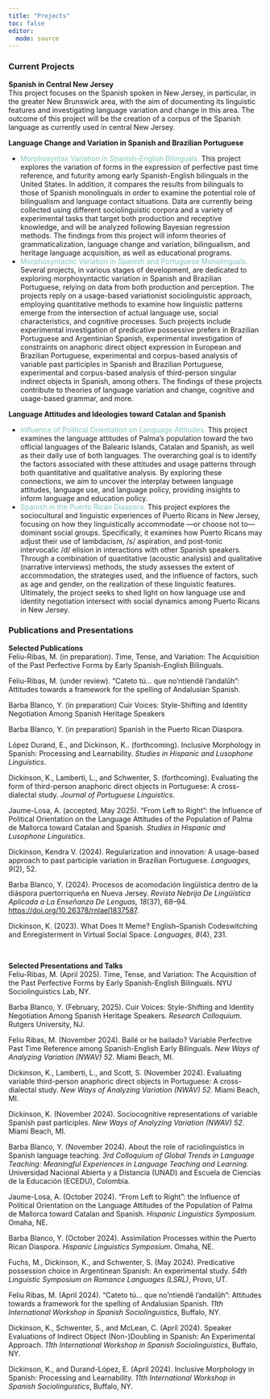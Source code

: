 ```yaml
---
title: "Projects"
toc: false
editor: 
  mode: source
---
```


::: panel-tabset

### Current Projects
**Spanish in Central New Jersey** <br> 
This project focuses on the Spanish spoken in New Jersey, in particular, in the greater New Brunswick area, with the aim of documenting its linguistic features and investigating language variation and change in this area. The outcome of this project will be the creation of a corpus of the Spanish language as currently used in central New Jersey. 

**Language Change and Variation in Spanish and Brazilian Portuguese** <br> 
<ul>
<li><span style= "color: #83C5BE"> Morphosyntax Variation in Spanish-English Bilinguals.</span> This project explores the variation of forms in the expression of perfective past time reference, and futurity among early Spanish-English bilinguals in the United States. In addition, it compares the results from bilinguals to those of Spanish monolinguals in order to examine the potential role of bilingualism and language contact situations. Data are currently being collected using different sociolinguistic corpora and a variety of experimental tasks that target both production and receptive knowledge, and will be analyzed following Bayesian regression methods. The findings from this project will inform theories of grammaticalization, language change and variation, bilingualism, and heritage language acquisition, as well as educational programs.</li>

<li><span style="color: #83C5BE;"> Morphosyntactic Variation in Spanish and Portuguese Monolinguals.</span> Several projects, in various stages of development, are dedicated to exploring morphosyntactic variation in Spanish and Brazilian Portuguese, relying on data from both production and perception. The projects reply on a usage-based variationist sociolinguistic approach, employing quantitative methods to examine how linguistic patterns emerge from the intersection of actual language use, social characteristics, and cognitive processes. Such projects include experimental investigation of predicative possessive prefers in Brazilian Portuguese and Argentinian Spanish, experimental investigation of constraints on anaphoric direct object expression in European and Brazilian Portuguese, experimental and corpus-based analysis of variable past participles in Spanish and Brazilian Portuguese, experimental and corpus-based analysis of third-person singular indirect objects in Spanish, among others. The findings of these projects contribute to theories of language variation and change, cognitive and usage-based grammar, and more.</li>
</ul>

**Language Attitudes and Ideologies toward Catalan and Spanish** <br> 
<ul>
<li><span style= "color: #83C5BE">Influence of Political Orientation on Language Attitudes.</span> This project examines the language attitudes of Palma’s population toward the two official languages of the Balearic Islands, Catalan and Spanish, as well as their daily use of both languages. The overarching goal is to identify the factors associated with these attitudes and usage patterns through both quantitative and qualitative analysis. By exploring these connections, we aim to uncover the interplay between language attitudes, language use, and language policy, providing insights to inform language and education policy.</li>

<li><span style= "color: #83C5BE"> Spanish in the Puerto Rican Diaspora.</span> This project explores the sociocultural and linguistic experiences of Puerto Ricans in New Jersey, focusing on how they linguistically accommodate —or choose not to— dominant social groups. Specifically, it examines how Puerto Ricans may adjust their use of lambdacism, /s/ aspiration, and post-tonic intervocalic /d/ elision in interactions with other Spanish speakers. Through a combination of quantitative (acoustic analysis) and qualitative (narrative interviews) methods, the study assesses the extent of accommodation, the strategies used, and the influence of factors, such as age and gender, on the realization of these linguistic features. Ultimately, the project seeks to shed light on how language use and identity negotiation intersect with social dynamics among Puerto Ricans in New Jersey.</li>
</ul>



### Publications and Presentations

**Selected Publications** <br>
Feliu-Ribas, M. (in preparation). Time, Tense, and Variation: The Acquisition of the Past Perfective Forms by Early Spanish-English Bilinguals.

Feliu-Ribas, M. (under review). “Cateto tú… que no’ntiendê l’andalûh”: Attitudes towards a framework for the spelling of Andalusian Spanish.

Barba Blanco, Y. (in preparation) Cuir Voices: Style-Shifting and Identity Negotiation Among Spanish Heritage Speakers

Barba Blanco, Y. (in preparation) Spanish in the Puerto Rican Diaspora.

López Durand, E., and Dickinson, K.. (forthcoming). Inclusive Morphology in Spanish: Processing and Learnability. *Studies in Hispanic and Lusophone Linguistics*.

Dickinson, K., Lamberti, L., and Schwenter, S. (forthcoming). Evaluating the form of third-person anaphoric direct objects in Portuguese: A cross-dialectal study. *Journal of Portuguese Linguistics*.

Jaume-Losa, A. (accepted, May 2025). “From  Left to Right”: the Influence of Political Orientation on the Language Attitudes of the Population of Palma de Mallorca toward Catalan and Spanish. *Studies in Hispanic and Lusophone Linguistics*.

Dickinson, Kendra V. (2024). Regularization and innovation: A usage-based approach to past participle variation in Brazilian Portuguese. *Languages, 9*(2), 52.

Barba Blanco, Y. (2024). Procesos de acomodación lingüística dentro de la diáspora puertorriqueña en Nueva Jersey. *Revista Nebrija De Lingüística Aplicada a La Enseñanza De Lenguas, 18*(37), 68–94. [https://doi.org/10.26378/rnlael1837587](https://doi.org/10.26378/rnlael1837587).

Dickinson, K. (2023). What Does It Meme? English–Spanish Codeswitching and Enregisterment in Virtual Social Space. *Languages, 8*(4), 231.


<br>

**Selected Presentations and Talks** <br>
Feliu-Ribas, M. (April 2025). Time, Tense, and Variation: The Acquisition of the Past Perfective Forms by Early Spanish-English Bilinguals. NYU Sociolinguistics Lab, NY.

Barba Blanco, Y. (February, 2025). Cuir Voices: Style-Shifting and Identity Negotiation Among Spanish Heritage Speakers. *Research Colloquium*. Rutgers University, NJ.

Feliu Ribas, M. (November 2024). Bailé or he bailado? Variable Perfective Past Time Reference among Spanish-English Early Bilinguals. *New Ways of Analyzing Variation (NWAV) 52*. Miami Beach, MI.

Dickinson, K., Lamberti, L., and Scott, S. (November 2024). Evaluating variable third-person anaphoric direct objects in Portuguese: A cross-dialectal study. *New Ways of Analyzing Variation (NWAV) 52*. Miami Beach, MI.

Dickinson, K. (November 2024). Sociocognitive representations of variable Spanish past participles. *New Ways of Analyzing Variation (NWAV) 52*. Miami Beach, MI.

Barba Blanco, Y. (November 2024). About the role of raciolinguistics in Spanish language teaching. *3rd Colloquium of Global Trends in Language Teaching: Meaningful Experiences in Language Teaching and Learning*. Universidad Nacional Abierta y a Distancia (UNAD) and Escuela de Ciencias de la Educación (ECEDU), Colombia.

Jaume-Losa, A. (October 2024). “From Left to Right”: the Influence of Political Orientation on the Language Attitudes of the Population of Palma de Mallorca toward Catalan and Spanish. *Hispanic Linguistics Symposium*. Omaha, NE.

Barba Blanco, Y. (October 2024). Assimilation Processes within the Puerto Rican Diaspora. *Hispanic Linguistics Symposium*. Omaha, NE.

Fuchs, M., Dickinson, K., and Schwenter, S. (May 2024). Predicative possession choice in Argentinean Spanish: An experimental study. *54th Linguistic Symposium on Romance Languages (LSRL)*, Provo, UT.

Feliu Ribas, M. (April 2024). “Cateto tú… que no’ntiendê l’andalûh”: 
Attitudes towards a framework for the spelling of Andalusian Spanish. *11th International Workshop in Spanish Sociolinguistics*, Buffalo, NY.

Dickinson, K., Schwenter, S., and McLean, C. (April 2024). Speaker Evaluations of Indirect Object (Non-)Doubling in Spanish: An Experimental Approach. *11th International Workshop in Spanish Sociolinguistics*, Buffalo, NY.

Dickinson, K., and Durand-López, E. (April 2024). Inclusive Morphology in Spanish: Processing and Learnability. *11th International Workshop in Spanish Sociolinguistics*, Buffalo, NY.

:::
